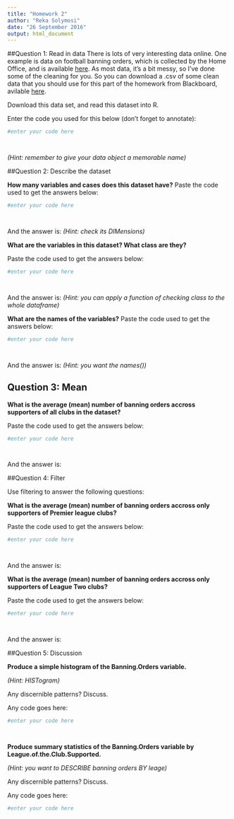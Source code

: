 ```yaml
---
title: "Homework 2"
author: "Reka Solymosi"
date: "26 September 2016"
output: html_document
---
```


##Question 1: Read in data
There is lots of very interesting data online. One example is data on football banning orders, which is collected by the Home Office, and is available [here](https://data.gov.uk/dataset/football-banning-orders). As most data, it's a bit messy, so I've done some of the cleaning for you. So you can download a .csv of some clean data that you should use for this part of the homework from Blackboard, avilable [here](). 

Download this data set, and read this dataset into R.

Enter the code you used for this below (don't forget to annotate): 

```r

#enter your code here




```
*(Hint: remember to give your data object a memorable name)*

##Question 2: Describe the dataset

**How many variables and cases does this dataset have?** 
Paste the code used to get the answers below: 

```r

#enter your code here




```
And the answer is: 
*(Hint: check its DIMensions)*

**What are the variables in this dataset? What class are they?**

Paste the code used to get the answers below: 

```r

#enter your code here




```
And the answer is: 
*(Hint: you can apply a function of checking class to the whole dataframe)*


**What are the names of the variables?** 
Paste the code used to get the answers below: 

```r

#enter your code here




```
And the answer is: 
*(Hint: you want the names())*

## Question 3: Mean

**What is the average (mean) number of banning orders accross supporters of all clubs in the dataset?**

Paste the code used to get the answers below: 

```r

#enter your code here




```

And the answer is: 

##Question 4: Filter 

Use filtering to answer the following questions: 

**What is the average (mean) number of banning orders accross only supporters of Premier league clubs?**

Paste the code used to get the answers below: 

```r

#enter your code here




```

And the answer is:

**What is the average (mean) number of banning orders accross only supporters of League Two clubs?**

Paste the code used to get the answers below: 

```r

#enter your code here




```

And the answer is:

##Question 5: Discussion

**Produce a simple histogram of the Banning.Orders variable. **

*(Hint: HISTogram)*

Any discernible patterns? Discuss.

Any code goes here: 
```r

#enter your code here




```

**Produce summary statistics of the Banning.Orders variable by League.of.the.Club.Supported. **

*(Hint: you want to DESCRIBE banning orders BY leage)*

Any discernible patterns? Discuss.

Any code goes here: 
```r

#enter your code here




```

